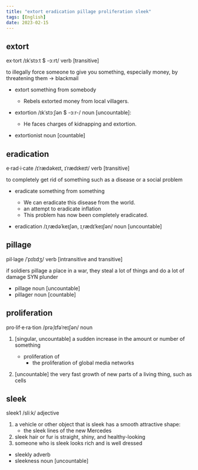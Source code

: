 ```yaml
---
title: "extort eradication pillage proliferation sleek"
tags: [English]
date: 2023-02-15
---
```


## extort

ex·tort /ɪkˈstɔːt $ -ɔːrt/ verb [transitive]

to illegally force someone to give you something, especially money, by
threatening them → blackmail

- extort something from somebody
  - Rebels extorted money from local villagers.

- extortion /ɪkˈstɔːʃən $ -ɔːr-/ noun [uncountable]:
  - He faces charges of kidnapping and extortion.

- extortionist noun [countable]

## eradication

e·rad·i·cate /ɪˈrædəkeɪt, ɪˈrædɪkeɪt/ verb [transitive]

to completely get rid of something such as a disease or a social problem

- eradicate something from something
  - We can eradicate this disease from the world.
  - an attempt to eradicate inflation
  - This problem has now been completely eradicated.

- eradication /ɪˌrædəˈkeɪʃən, ɪˌrædɪˈkeɪʃən/ noun [uncountable]

## pillage

pil·lage /ˈpɪlɪdʒ/ verb [intransitive and transitive]

if soldiers pillage a place in a war, they steal a lot of things and do a lot
of damage SYN plunder

- pillage noun [uncountable]
- pillager noun [countable]

## proliferation

pro·lif·e·ra·tion /prəˌlɪfəˈreɪʃən/ noun

1. [singular, uncountable] a sudden increase in the amount or number of
   something
   - proliferation of
     - the proliferation of global media networks

2. [uncountable] the very fast growth of new parts of a living thing, such as cells

## sleek

sleek1 /sliːk/ adjective

1. a vehicle or other object that is sleek has a smooth attractive shape:
    - the sleek lines of the new Mercedes
2. sleek hair or fur is straight, shiny, and healthy-looking
3. someone who is sleek looks rich and is well dressed

- sleekly adverb
- sleekness noun [uncountable]